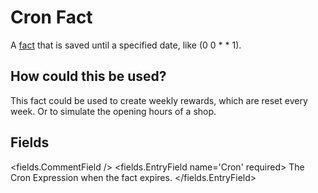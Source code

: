 
# Cron Fact 

A [fact](/docs/creating-stories/facts) that is saved until a specified date, like (0 0 \* \* 1).

## How could this be used?

This fact could be used to create weekly rewards, which are reset every week. Or to simulate the opening hours of a shop.


## Fields

<fields.CommentField />
<fields.EntryField name='Cron' required>
     The <Link to="https://www.netiq.com/documentation/cloud-manager-2-5/ncm-reference/data/bexyssf.html">Cron Expression</Link> when the fact expires.
</fields.EntryField>
